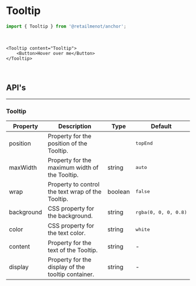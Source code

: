 
# Tooltip

<ComponentInfo title="Tooltip" mode="description" />

```jsx
import { Tooltip } from '@retailmenot/anchor';
```

<br />

```tsx live
<Tooltip content="Tooltip">
    <Button>Hover over me</Button>
</Tooltip>
```

<br />

## API's

---

### Tooltip

<table>
    <thead>
        <tr>
            <th>Property</th>
            <th>Description</th>
            <th>Type</th>
            <th>Default</th>
        </tr>
    </thead>
    <tbody>
        <tr>
            <td>position</td>
            <td>Property for the position of the Tooltip.</td>
            <td>
                <FormatTypes
                    types={[
                        'topStart',
                        'top',
                        'topEnd',
                        'rightStart',
                        'right',
                        'rightEnd',
                        'bottomEnd',
                        'bottom',
                        'bottomStart',
                        'leftEnd',
                        'left',
                        'leftStart',
                    ]}
                />
            </td>
            <td>
                <pre>topEnd</pre>
            </td>
        </tr>
        <tr>
            <td>maxWidth</td>
            <td>Property for the maximum width of the Tooltip.</td>
            <td>string</td>
            <td>
                <pre>auto</pre>
            </td>
        </tr>
        <tr>
            <td>wrap</td>
            <td>Property to control the text wrap of the Tooltip.</td>
            <td>boolean</td>
            <td>
                <pre>false</pre>
            </td>
        </tr>
        <tr>
            <td>background</td>
            <td>CSS property for the background.</td>
            <td>string</td>
            <td>
                <pre>rgba(0, 0, 0, 0.8)</pre>
            </td>
        </tr>
        <tr>
            <td>color</td>
            <td>CSS property for the text color.</td>
            <td>string</td>
            <td>
                <pre>white</pre>
            </td>
        </tr>
        <tr>
            <td>content</td>
            <td>Property for the text of the Tooltip.</td>
            <td>string</td>
            <td>-</td>
        </tr>
        <tr>
            <td>display</td>
            <td>Property for the display of the tooltip container.</td>
            <td>string</td>
            <td>-</td>
        </tr>
    </tbody>
</table>
